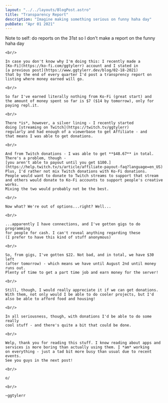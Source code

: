 ```yaml
---
layout: "../../layouts/BlogPost.astro"
title: "Transparency Report"
description: "Imagine making something serious on funny haha day"
pubDate: "Apr 01 2021"
---
```


<section>
    Note to self: do reports on the 31st so I don't make a report 
    on the funny haha day

    <br/>

    In case you don't know why I'm doing this: I recently made a 
    [Ko-Fi](https://ko-fi.com/ggtylerr) account and I stated in 
    [a previous post](https://www.ggtylerr.dev/blog/02-18-2021)
    that by the end of every quarter I'd post a transprency report on 
    listing where money earned will go.

    <br/>

    So far I've earned literally nothing from Ko-Fi (great start) and 
    the amount of money spent so far is $7 ($14 by tomorrow), only for
    paying repl.it.

    <br/>

    There *is*, however, a silver lining - I recently started 
    doing [streaming on Twitch](https://twitch.tv/ggtylerr)
    regularly and had enough of a viewerbase to get Affiliate - and 
    that means I was able to get donations.

    <br/>

    And from Twitch donations - I was able to get **$48.67** in total. 
    There's a problem, though - 
    [you aren't able to payout until you get $100.](https://help.twitch.tv/s/article/affiliate-payout-faq?language=en_US) 
    Plus, I'd rather not mix Twitch donations with Ko-Fi donations. 
    People would want to donate to Twitch streams to support that stream 
    and others would donate to Ko-Fi accounts to support people's creative works. 
    Mixing the two would probably not be the best.

    <br/>

    Now what? We're out of options...right? Well...

    <br/>

    ...apparently I have connections, and I've gotten gigs to do programming 
    for people for cash. I can't reveal anything regarding these 
    (I prefer to have this kind of stuff anonymous)

    <br/>

    So, from gigs, I've gotten $22. Not bad, and in total, we have $30 left 
    (after tomorrow) - which means we have until August 2nd until money runs out. 
    Plenty of time to get a part time job and earn money for the server! 

    <br/>

    Still, though, I would really appreciate it if we can get donations. 
    With them, not only would I be able to do cooler projects, but I'd 
    also be able to afford food and housing!

    <br/>

    In all seriousness, though, with donations I'd be able to do some really 
    cool stuff - and there's quite a bit that could be done. 

    <br/>

    Welp, thank you for reading this stuff. I know reading about apps and 
    services is more boring than actually using them. I *am* working 
    on everything - just a tad bit more busy than usual due to recent events. 
    See you guys in the next post!

    <br/>

    o/

    <br/>

    ~ggtylerr
</section>